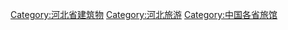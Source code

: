 [[Category:河北省建筑物|Category:河北省建筑物]]
[[Category:河北旅游|Category:河北旅游]]
[[Category:中国各省旅馆|Category:中国各省旅馆]]